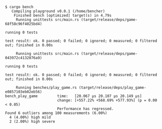 ```
$ cargo bench
   Compiling playground v0.0.1 (/home/bencher)
    Finished bench [optimized] target(s) in 4.79s
     Running unittests src/main.rs (target/release/deps/game-68f58c96f4025bd4)

running 0 tests

test result: ok. 0 passed; 0 failed; 0 ignored; 0 measured; 0 filtered out; finished in 0.00s

     Running unittests src/main.rs (target/release/deps/game-043972c4132076a9)

running 0 tests

test result: ok. 0 passed; 0 failed; 0 ignored; 0 measured; 0 filtered out; finished in 0.00s

     Running benches/play_game.rs (target/release/deps/play_game-e0857103eb02eb56)
bench_play_game         time:   [20.067 µs 20.107 µs 20.149 µs]
                        change: [+557.22% +568.69% +577.93%] (p = 0.00 < 0.05)
                        Performance has regressed.
Found 6 outliers among 100 measurements (6.00%)
  4 (4.00%) high mild
  2 (2.00%) high severe
```
